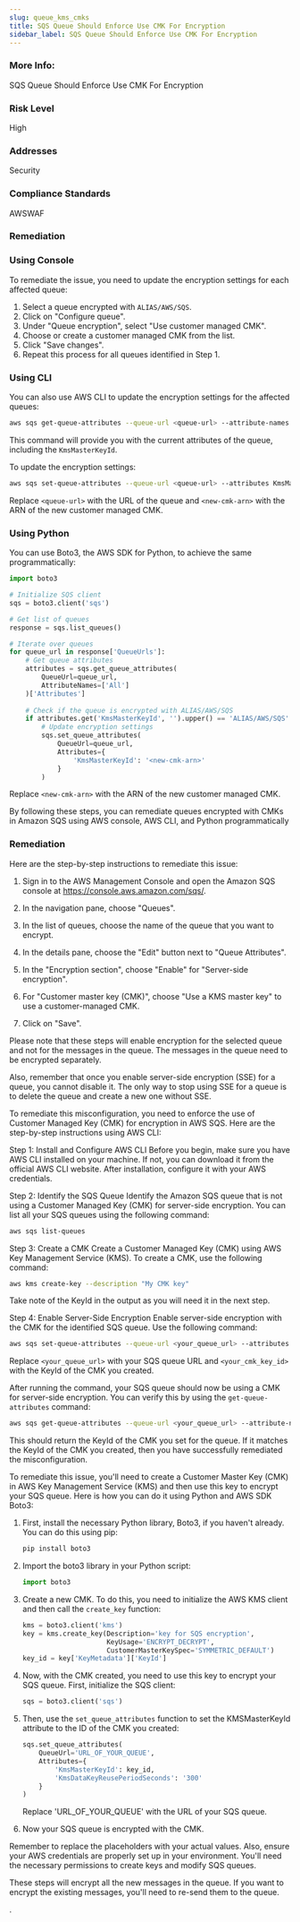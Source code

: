 ```yaml
---
slug: queue_kms_cmks
title: SQS Queue Should Enforce Use CMK For Encryption
sidebar_label: SQS Queue Should Enforce Use CMK For Encryption
---
```


### More Info:

SQS Queue Should Enforce Use CMK For Encryption

### Risk Level

High

### Addresses

Security

### Compliance Standards

AWSWAF

### Remediation

### Using Console

To remediate the issue, you need to update the encryption settings for each affected queue:

1. Select a queue encrypted with `ALIAS/AWS/SQS`.
2. Click on "Configure queue".
3. Under "Queue encryption", select "Use customer managed CMK".
4. Choose or create a customer managed CMK from the list.
5. Click "Save changes".
6. Repeat this process for all queues identified in Step 1.

### Using CLI

You can also use AWS CLI to update the encryption settings for the affected queues:

```bash
aws sqs get-queue-attributes --queue-url <queue-url> --attribute-names All
```

This command will provide you with the current attributes of the queue, including the `KmsMasterKeyId`.

To update the encryption settings:

```bash
aws sqs set-queue-attributes --queue-url <queue-url> --attributes KmsMasterKeyId=<new-cmk-arn>
```

Replace `<queue-url>` with the URL of the queue and `<new-cmk-arn>` with the ARN of the new customer managed CMK.

### Using Python

You can use Boto3, the AWS SDK for Python, to achieve the same programmatically:

```python
import boto3

# Initialize SQS client
sqs = boto3.client('sqs')

# Get list of queues
response = sqs.list_queues()

# Iterate over queues
for queue_url in response['QueueUrls']:
    # Get queue attributes
    attributes = sqs.get_queue_attributes(
        QueueUrl=queue_url,
        AttributeNames=['All']
    )['Attributes']
    
    # Check if the queue is encrypted with ALIAS/AWS/SQS
    if attributes.get('KmsMasterKeyId', '').upper() == 'ALIAS/AWS/SQS':
        # Update encryption settings
        sqs.set_queue_attributes(
            QueueUrl=queue_url,
            Attributes={
                'KmsMasterKeyId': '<new-cmk-arn>'
            }
        )
```

Replace `<new-cmk-arn>` with the ARN of the new customer managed CMK.

By following these steps, you can remediate queues encrypted with CMKs in Amazon SQS using AWS console, AWS CLI, and Python programmatically
<Tab title='Remediation'>
### Remediation

<AccordionGroup>
<Accordion title='Using Console' defaultOpen='true'>
Here are the step-by-step instructions to remediate this issue:

1. Sign in to the AWS Management Console and open the Amazon SQS console at https://console.aws.amazon.com/sqs/.

2. In the navigation pane, choose "Queues".

3. In the list of queues, choose the name of the queue that you want to encrypt.

4. In the details pane, choose the "Edit" button next to "Queue Attributes".

5. In the "Encryption section", choose "Enable" for "Server-side encryption".

6. For "Customer master key (CMK)", choose "Use a KMS master key" to use a customer-managed CMK. 

7. Click on "Save".

Please note that these steps will enable encryption for the selected queue and not for the messages in the queue. The messages in the queue need to be encrypted separately.

Also, remember that once you enable server-side encryption (SSE) for a queue, you cannot disable it. The only way to stop using SSE for a queue is to delete the queue and create a new one without SSE.
</Accordion>

<Accordion title='Using CLI'>
To remediate this misconfiguration, you need to enforce the use of Customer Managed Key (CMK) for encryption in AWS SQS. Here are the step-by-step instructions using AWS CLI:

Step 1: Install and Configure AWS CLI
Before you begin, make sure you have AWS CLI installed on your machine. If not, you can download it from the official AWS CLI website. After installation, configure it with your AWS credentials.

Step 2: Identify the SQS Queue
Identify the Amazon SQS queue that is not using a Customer Managed Key (CMK) for server-side encryption. You can list all your SQS queues using the following command:

```bash
aws sqs list-queues
```

Step 3: Create a CMK
Create a Customer Managed Key (CMK) using AWS Key Management Service (KMS). To create a CMK, use the following command:

```bash
aws kms create-key --description "My CMK key"
```

Take note of the KeyId in the output as you will need it in the next step.

Step 4: Enable Server-Side Encryption
Enable server-side encryption with the CMK for the identified SQS queue. Use the following command:

```bash
aws sqs set-queue-attributes --queue-url <your_queue_url> --attributes KmsMasterKeyId=<your_cmk_key_id>,KmsDataKeyReusePeriodSeconds=300
```

Replace `<your_queue_url>` with your SQS queue URL and `<your_cmk_key_id>` with the KeyId of the CMK you created.

After running the command, your SQS queue should now be using a CMK for server-side encryption. You can verify this by using the `get-queue-attributes` command:

```bash
aws sqs get-queue-attributes --queue-url <your_queue_url> --attribute-names KmsMasterKeyId
```

This should return the KeyId of the CMK you set for the queue. If it matches the KeyId of the CMK you created, then you have successfully remediated the misconfiguration.
</Accordion>

<Accordion title='Using Python'>
To remediate this issue, you'll need to create a Customer Master Key (CMK) in AWS Key Management Service (KMS) and then use this key to encrypt your SQS queue. Here is how you can do it using Python and AWS SDK Boto3:

1. First, install the necessary Python library, Boto3, if you haven't already. You can do this using pip:
   ```bash
   pip install boto3
   ```

2. Import the boto3 library in your Python script:
   ```python
   import boto3
   ```

3. Create a new CMK. To do this, you need to initialize the AWS KMS client and then call the `create_key` function:
   ```python
   kms = boto3.client('kms')
   key = kms.create_key(Description='key for SQS encryption', 
                        KeyUsage='ENCRYPT_DECRYPT', 
                        CustomerMasterKeySpec='SYMMETRIC_DEFAULT')
   key_id = key['KeyMetadata']['KeyId']
   ```

4. Now, with the CMK created, you need to use this key to encrypt your SQS queue. First, initialize the SQS client:
   ```python
   sqs = boto3.client('sqs')
   ```

5. Then, use the `set_queue_attributes` function to set the KMSMasterKeyId attribute to the ID of the CMK you created:
   ```python
   sqs.set_queue_attributes(
       QueueUrl='URL_OF_YOUR_QUEUE',
       Attributes={
           'KmsMasterKeyId': key_id,
           'KmsDataKeyReusePeriodSeconds': '300'
       }
   )
   ```
   Replace 'URL_OF_YOUR_QUEUE' with the URL of your SQS queue.

6. Now your SQS queue is encrypted with the CMK. 

Remember to replace the placeholders with your actual values. Also, ensure your AWS credentials are properly set up in your environment. You'll need the necessary permissions to create keys and modify SQS queues.

These steps will encrypt all the new messages in the queue. If you want to encrypt the existing messages, you'll need to re-send them to the queue.
</Accordion>

</AccordionGroup>
</Tab>
</Tabs>

.